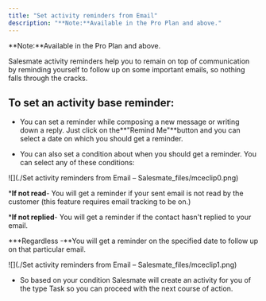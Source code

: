 ```yaml
---
title: "Set activity reminders from Email"
description: "**Note:**Available in the Pro Plan and above."
---
```


**Note:**Available in the Pro Plan and above.

Salesmate activity reminders help you to remain on top of communication by reminding yourself to follow up on some important emails, so nothing falls through the cracks.


## To set an activity base reminder:


*   You can set a reminder while composing a new message or writing down a reply. Just click on the**"Remind Me"**button and you can select a date on which you should get a reminder.

*   You can also set a condition about when you should get a reminder. You can select any of these conditions:

![](./Set activity reminders from Email – Salesmate_files/mceclip0.png)


***If not read**- You will get a reminder if your sent email is not read by the customer (this feature requires email tracking to be on.)

***If not replied**\- You will get a reminder if the contact hasn't replied to your email.

***Regardless -**You will get a reminder on the specified date to follow up on that particular email.

![](./Set activity reminders from Email – Salesmate_files/mceclip1.png)


*   So based on your condition Salesmate will create an activity for you of the type Task so you can proceed with the next course of action.
